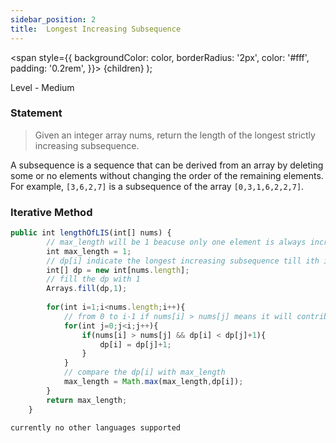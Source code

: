 ```yaml
---
sidebar_position: 2
title:  Longest Increasing Subsequence
---
```



  <span
    style={{
      backgroundColor: color,
      borderRadius: '2px',
      color: '#fff',
      padding: '0.2rem',
    }}>
    {children}
  </span>
);

Level - <Highlight color="#fece2f">Medium</Highlight>

### Statement

> Given an integer array nums, return the length of the longest strictly increasing subsequence.

A subsequence is a sequence that can be derived from an array by deleting some or no elements without changing the order of the remaining elements. For example, `[3,6,2,7]` is a subsequence of the array `[0,3,1,6,2,2,7]`.


### Iterative Method

<Tabs>
<TabItem value="java" label="Java">

```js
public int lengthOfLIS(int[] nums) {
        // max_length will be 1 beacuse only one element is always increasing
        int max_length = 1;
        // dp[i] indicate the longest increasing subsequence till ith index where last number is always nums[i] 
        int[] dp = new int[nums.length];
        // fill the dp with 1
        Arrays.fill(dp,1);
        
        for(int i=1;i<nums.length;i++){
            // from 0 to i-1 if nums[i] > nums[j] means it will contribute to the subsequence
            for(int j=0;j<i;j++){
                if(nums[i] > nums[j] && dp[i] < dp[j]+1){
                    dp[i] = dp[j]+1;
                }
            }
            // compare the dp[i] with max_length
            max_length = Math.max(max_length,dp[i]);
        }
        return max_length;
    }

```

</TabItem>

<TabItem value="other" label="Other">

```
currently no other languages supported
```

</TabItem>

</Tabs>